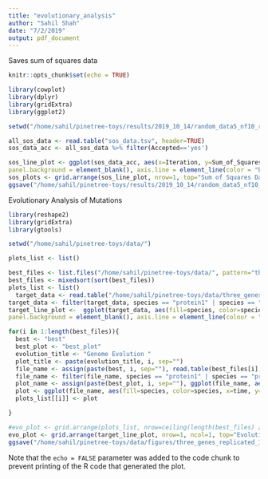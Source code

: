 ```yaml
---
title: "evolutionary_analysis"
author: "Sahil Shah"
date: "7/2/2019"
output: pdf_document
---
```


Saves sum of squares data
```r
knitr::opts_chunk$set(echo = TRUE)

library(cowplot)
library(dplyr)
library(gridExtra)
library(ggplot2)

setwd("/home/sahil/pinetree-toys/results/2019_10_14/random_data5_nf10_rep1/")

all_sos_data <- read.table("sos_data.tsv", header=TRUE)
sos_data_acc <- all_sos_data %>% filter(Accepted=='yes')

sos_line_plot <- ggplot(sos_data_acc, aes(x=Iteration, y=Sum_of_Squares, color='red')) + geom_point(aes(color='red'), stat="identity") + geom_line(aes(color='red'), size= 1, stat="identity") + geom_line(data=all_sos_data, aes(x=Iteration, y=Sum_of_Squares), color='black') + theme(panel.grid.major = element_blank(), panel.grid.minor = element_blank(),
panel.background = element_blank(), axis.line = element_line(color = "black")) + xlab("Sum of Squares") + ylab("Iteration")
sos_plots <- grid.arrange(sos_line_plot, nrow=1, top="Sum of Squares Data")
ggsave("/home/sahil/pinetree-toys/results/2019_10_14/random_data5_nf10_rep1/sos_graphs.pdf", sos_plots, width=20, height=10)
```

Evolutionary Analysis of Mutations

```r
library(reshape2)
library(gridExtra)
library(gtools)

setwd("/home/sahil/pinetree-toys/data/")

plots_list <- list()

best_files <- list.files("/home/sahil/pinetree-toys/data/", pattern="three_genes_replicated_")
best_files <- mixedsort(sort(best_files))
plots_list <- list()
  target_data <- read.table("/home/sahil/pinetree-toys/data/three_genes_replicated_1439.tsv", header=TRUE)
target_data <- filter(target_data, species == "protein1" | species == "protein2" | species == "protein3")
target_line_plot <-  ggplot(target_data, aes(fill=species, color=species, x=time, y=transcript)) + geom_line(stat="identity") + ggtitle("Target Genome Function") + theme(panel.grid.major = element_blank(), panel.grid.minor = element_blank(),
panel.background = element_blank(), axis.line = element_line(colour = "black"))

for(i in 1:length(best_files)){
  best <- "best"
  best_plot <- "best_plot"
  evolution_title <- "Genome Evolution "
  plot_title <- paste(evolution_title, i, sep="")
  file_name <- assign(paste(best, i, sep=""), read.table(best_files[i], fill=TRUE, header=TRUE))
  file_name <- filter(file_name, species == "protein1" | species == "protein2" | species == "protein3")
  plot_name <- assign(paste(best_plot, i, sep=""), ggplot(file_name, aes(fill=species, color=species, x=time, y=transcript)) + theme(panel.grid.major = element_blank(), panel.grid.minor = element_blank(), panel.background = element_blank(), axis.line = element_line(colour = "black")) + geom_line(stat="identity") + ggtitle(plot_title))
  plot <- ggplot(file_name, aes(fill=species, color=species, x=time, y=transcript)) + theme(panel.grid.major = element_blank(), panel.grid.minor = element_blank(), panel.background = element_blank(), axis.line = element_line(colour = "black")) + geom_line(stat="identity") + ggtitle(plot_title)
  plots_list[[i]] <- plot

}

#evo_plot <- grid.arrange(plots_list, nrow=ceiling(length(best_files) / 2), ncol=ceiling(length(best_files) / 2), top="Evolutionary Pattern of Gene Transcripts") 
evo_plot <- grid.arrange(target_line_plot, nrow=1, ncol=1, top="Evolutionary Pattern of Gene Transcripts")
ggsave("/home/sahil/pinetree-toys/data/figures/three_genes_replicated_1439.pdf", evo_plot, width=30, height=30, limitsize=FALSE)

```

Note that the `echo = FALSE` parameter was added to the code chunk to prevent printing of the R code that generated the plot.
